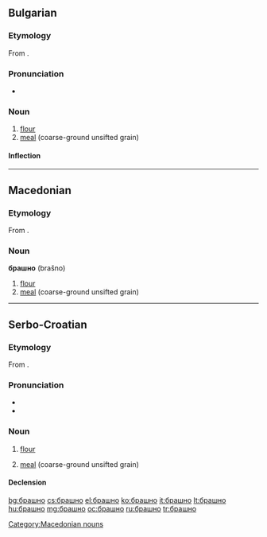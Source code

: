 ==Bulgarian==

===Etymology===
From {{etyl|sla-pro|bg}} {{term/t|sla-pro|*boršno}}.

===Pronunciation===
* {{IPA|/brəʃˈnɔ/|lang=bg}}

===Noun===
{{head|bg|noun|g=n|tr=brašnó}}

# [[flour]]
# [[meal]] (coarse-ground unsifted grain)

====Inflection====
{{bg-noun-n-a|брашн}}

----

==Macedonian==

===Etymology===
From {{etyl|sla-pro|mk}} {{term/t|sla-pro|*boršno}}.

===Noun===
'''брашно''' (brašno) {{n}}

# [[flour]]
# [[meal]] (coarse-ground unsifted grain)

[[Category:Macedonian nouns]]

----

==Serbo-Croatian==

===Etymology===
From {{etyl|sla-pro|sh}} {{term/t|sla-pro|*boršьno}}.

===Pronunciation===
* {{IPA|/brâʃno/|lang=sh}}
* {{hyphenation|бра|шно}}

===Noun===
{{sh-noun|g=n|head=бра̏шно|c|brašno|brȁšno}}

# {{context|uncountable|lang=sh}} [[flour]]
# {{context|uncountable|lang=sh}} [[meal]] (coarse-ground unsifted grain)

====Declension====
{{sh-decl-noun-unc|sc=Cyrl
|брашно
|брашна
|брашну
|брашно
|брашно
|брашну
|брашном
}}

[[bg:брашно]]
[[cs:брашно]]
[[el:брашно]]
[[ko:брашно]]
[[it:брашно]]
[[lt:брашно]]
[[hu:брашно]]
[[mg:брашно]]
[[oc:брашно]]
[[ru:брашно]]
[[tr:брашно]]